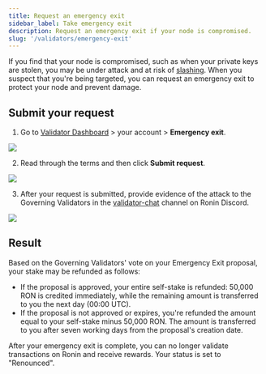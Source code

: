 ```yaml
---
title: Request an emergency exit
sidebar_label: Take emergency exit
description: Request an emergency exit if your node is compromised.
slug: '/validators/emergency-exit'
---
```



If you find that your node is compromised, such as when your private keys are stolen, you may be under attack and at risk of [slashing](./../slashing/slashing.mdx). When you suspect that you're being targeted, you can request an emergency exit to protect your node and prevent damage.

## Submit your request

1. Go to [Validator Dashboard](https://validator.roninchain.com) > your account > **Emergency exit**.
<img src={exit} width={280} />

2. Read through the terms and then click **Submit request**.
<img src={stepOne} width={500} />

3. After your request is submitted, provide evidence of the attack to the Governing Validators in the [validator-chat](https://discord.com/channels/930892666705694800/1090764739858153553) channel on Ronin Discord.
<img src={stepTwo} width={500} />

## Result

Based on the Governing Validators' vote on your Emergency Exit proposal, your stake may be refunded as follows:

- If the proposal is approved, your entire self-stake is refunded: 50,000 RON is credited immediately, while the remaining amount is transferred to you the next day (00:00 UTC).
- If the proposal is not approved or expires, you're refunded the amount equal to your self-stake minus 50,000 RON. The amount is transferred to you after seven working days from the proposal's creation date.

After your emergency exit is complete, you can no longer validate transactions on Ronin and receive rewards. Your status is set to "Renounced".
